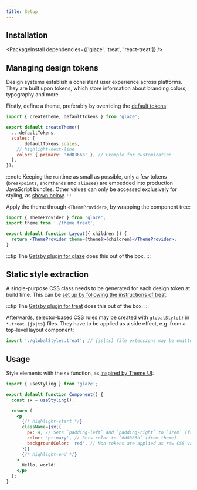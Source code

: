 ```yaml
---
title: Setup
---
```


## Installation


<PackageInstall dependencies={['glaze', 'treat', 'react-treat']} />

## Managing design tokens

Design systems establish a consistent user experience across platforms. They are built upon tokens, which store information about branding colors, typography and more.

Firstly, define a theme, preferably by overriding the [default tokens](https://github.com/kripod/glaze/blob/master/packages/glaze/src/theme.ts):

```js title="theme.treat.js"
import { createTheme, defaultTokens } from 'glaze';

export default createTheme({
  ...defaultTokens,
  scales: {
    ...defaultTokens.scales,
    // highlight-next-line
    color: { primary: '#d8366b' }, // Example for customization
  },
});
```

:::note
Keeping the runtime as small as possible, only a few tokens (`breakpoints`, `shorthands` and `aliases`) are embedded into production JavaScript bundles. Other values can only be accessed exclusively for styling, as [shown below](#usage).
:::

Apply the theme through `<ThemeProvider>`, by wrapping the component tree:

```jsx
import { ThemeProvider } from 'glaze';
import theme from './theme.treat';

export default function Layout({ children }) {
  return <ThemeProvider theme={theme}>{children}</ThemeProvider>;
}
```

:::tip
The [Gatsby plugin for glaze](https://www.npmjs.com/package/gatsby-plugin-glaze) does this out of the box.
:::

## Static style extraction

A single-purpose CSS class needs to be generated for each design token at build time. This can be [set up by following the instructions of treat](https://seek-oss.github.io/treat/setup/).

:::tip
The [Gatsby plugin for treat](https://www.npmjs.com/package/gatsby-plugin-treat) does this out of the box.
:::

Afterwards, selector-based CSS rules may be created with [`globalStyle()`](https://seek-oss.github.io/treat/styling-api/#globalstyle) in `*.treat.{js|ts}` files. They have to be applied as a side effect, e.g. from a top-level layout component:

```js
import './globalStyles.treat'; // {js|ts} file extensions may be omitted
```

## Usage

Style elements with the `sx` function, as [inspired by Theme UI](https://theme-ui.com/sx-prop):

```jsx
import { useStyling } from 'glaze';

export default function Component() {
  const sx = useStyling();

  return (
    <p
      {/* highlight-start */}
      className={sx({
        px: 4, // Sets `padding-left` and `padding-right` to `1rem` (from theme)
        color: 'primary', // Sets color to `#d8366b` (from theme)
        backgroundColor: 'red', // Non-tokens are applied as raw CSS values
      })}
      {/* highlight-end */}
    >
      Hello, world!
    </p>
  );
}
```
